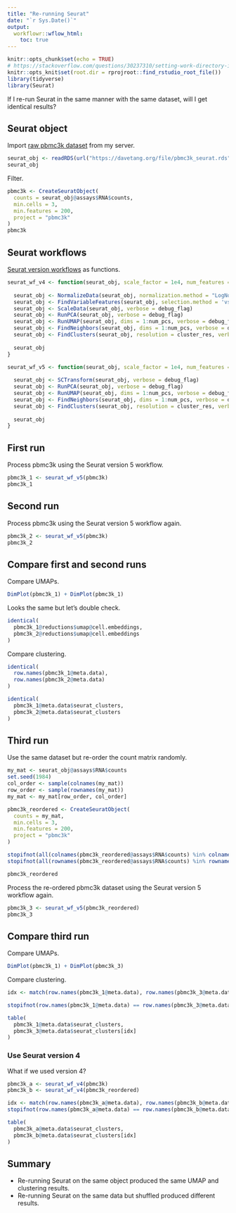 ```yaml
---
title: "Re-running Seurat"
date: "`r Sys.Date()`"
output:
  workflowr::wflow_html:
    toc: true
---
```


```r
knitr::opts_chunk$set(echo = TRUE)
# https://stackoverflow.com/questions/30237310/setting-work-directory-in-knitr-using-opts-chunksetroot-dir-doesnt-wor
knitr::opts_knit$set(root.dir = rprojroot::find_rstudio_root_file())
library(tidyverse)
library(Seurat)
```

If I re-run Seurat in the same manner with the same dataset, will I get identical results?

## Seurat object

Import [raw pbmc3k dataset](pbmc3k.html) from my server.

```r
seurat_obj <- readRDS(url("https://davetang.org/file/pbmc3k_seurat.rds", "rb"))
seurat_obj
```

Filter.

```r
pbmc3k <- CreateSeuratObject(
  counts = seurat_obj@assays$RNA$counts,
  min.cells = 3,
  min.features = 200,
  project = "pbmc3k"
)
pbmc3k
```

## Seurat workflows

[Seurat version workflows](seurat_v4_vs_v5.html) as functions.

```r
seurat_wf_v4 <- function(seurat_obj, scale_factor = 1e4, num_features = 2000, num_pcs = 30, cluster_res = 0.5, debug_flag = FALSE){
  
  seurat_obj <- NormalizeData(seurat_obj, normalization.method = "LogNormalize", scale.factor = scale_factor, verbose = debug_flag)
  seurat_obj <- FindVariableFeatures(seurat_obj, selection.method = 'vst', nfeatures = num_features, verbose = debug_flag)
  seurat_obj <- ScaleData(seurat_obj, verbose = debug_flag)
  seurat_obj <- RunPCA(seurat_obj, verbose = debug_flag)
  seurat_obj <- RunUMAP(seurat_obj, dims = 1:num_pcs, verbose = debug_flag)
  seurat_obj <- FindNeighbors(seurat_obj, dims = 1:num_pcs, verbose = debug_flag)
  seurat_obj <- FindClusters(seurat_obj, resolution = cluster_res, verbose = debug_flag)
  
  seurat_obj
}

seurat_wf_v5 <- function(seurat_obj, scale_factor = 1e4, num_features = 2000, num_pcs = 30, cluster_res = 0.5, debug_flag = FALSE){
  
  seurat_obj <- SCTransform(seurat_obj, verbose = debug_flag)
  seurat_obj <- RunPCA(seurat_obj, verbose = debug_flag)
  seurat_obj <- RunUMAP(seurat_obj, dims = 1:num_pcs, verbose = debug_flag)
  seurat_obj <- FindNeighbors(seurat_obj, dims = 1:num_pcs, verbose = debug_flag)
  seurat_obj <- FindClusters(seurat_obj, resolution = cluster_res, verbose = debug_flag)
  
  seurat_obj
}
```

## First run

Process pbmc3k using the Seurat version 5 workflow.

```r
pbmc3k_1 <- seurat_wf_v5(pbmc3k)
pbmc3k_1
```

## Second run

Process pbmc3k using the Seurat version 5 workflow again.

```r
pbmc3k_2 <- seurat_wf_v5(pbmc3k)
pbmc3k_2
```

## Compare first and second runs

Compare UMAPs.

```r
DimPlot(pbmc3k_1) + DimPlot(pbmc3k_1)
```

Looks the same but let's double check.

```r
identical(
  pbmc3k_1@reductions$umap@cell.embeddings,
  pbmc3k_2@reductions$umap@cell.embeddings
)
```

Compare clustering.

```r
identical(
  row.names(pbmc3k_1@meta.data),
  row.names(pbmc3k_2@meta.data)
)

identical(
  pbmc3k_1@meta.data$seurat_clusters,
  pbmc3k_2@meta.data$seurat_clusters
)
```

## Third run

Use the same dataset but re-order the count matrix randomly.

```r
my_mat <- seurat_obj@assays$RNA$counts
set.seed(1984)
col_order <- sample(colnames(my_mat))
row_order <- sample(rownames(my_mat))
my_mat <- my_mat[row_order, col_order]

pbmc3k_reordered <- CreateSeuratObject(
  counts = my_mat,
  min.cells = 3,
  min.features = 200,
  project = "pbmc3k"
)

stopifnot(all(colnames(pbmc3k_reordered@assays$RNA$counts) %in% colnames(pbmc3k@assays$RNA$counts)))
stopifnot(all(rownames(pbmc3k_reordered@assays$RNA$counts) %in% rownames(pbmc3k@assays$RNA$counts)))

pbmc3k_reordered
```

Process the re-ordered pbmc3k dataset using the Seurat version 5 workflow again.

```r
pbmc3k_3 <- seurat_wf_v5(pbmc3k_reordered)
pbmc3k_3
```

## Compare third run

Compare UMAPs.

```r
DimPlot(pbmc3k_1) + DimPlot(pbmc3k_3)
```

Compare clustering.

```r
idx <- match(row.names(pbmc3k_1@meta.data), row.names(pbmc3k_3@meta.data))

stopifnot(row.names(pbmc3k_1@meta.data) == row.names(pbmc3k_3@meta.data)[idx])

table(
  pbmc3k_1@meta.data$seurat_clusters,
  pbmc3k_3@meta.data$seurat_clusters[idx]
)
```

### Use Seurat version 4

What if we used version 4?

```r
pbmc3k_a <- seurat_wf_v4(pbmc3k)
pbmc3k_b <- seurat_wf_v4(pbmc3k_reordered)

idx <- match(row.names(pbmc3k_a@meta.data), row.names(pbmc3k_b@meta.data))
stopifnot(row.names(pbmc3k_a@meta.data) == row.names(pbmc3k_b@meta.data)[idx])

table(
  pbmc3k_a@meta.data$seurat_clusters,
  pbmc3k_b@meta.data$seurat_clusters[idx]
)
```

## Summary

* Re-running Seurat on the same object produced the same UMAP and clustering results.
* Re-running Seurat on the same data but shuffled produced different results.
